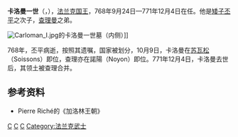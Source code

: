 {{no footnotes|time=2015-02-06T09:43:12+00:00}}
{{Expand|time=2014-08-14}}

{{Infobox royalty
| name         = 卡洛曼一世<br>Carloman I<sup>er</sup>
| title        = '''[[法国君主列表|法兰克人之王]]'''
| image        = Carloman1.jpg
| imgw         = 200px
| caption      = 卡洛曼一世
| succession   = [[法国君主列表|法兰克人之王]]
| reign        = 768年9月24日—771年12月4日
| predecessor  = [[矮子丕平|矮子丕平]]
| successor    = [[查理大帝|查理大帝]]
| spouse       = [[热尔贝格_(卡洛曼一世之妻)|热尔贝格]]
| issue        = [[法兰克王子丕平|法兰克王子丕平]]、史失其名的儿子、查理（私生子）、卡洛曼（私生子）
| house        = [[加洛林王朝|加洛林王朝]]
| house-type   = 王朝
| father       = [[矮子丕平|矮子丕平]]
| mother       = [[拉昂的贝特拉达|拉昂的贝特拉达]]
| birth_date   = 751年6月28日
| birth_place  = [[法兰克|法兰克]][[苏瓦松|苏瓦松]]
| death_date   = 771年12月4日
| death_place  = [[法兰克|法兰克]][[萨穆西|萨穆西]]
| burial_date  = 
| burial_place = [[圣但尼圣殿|圣但尼圣殿]]
| religion     = [[天主教会|天主教会]]
}}

'''卡洛曼一世'''（{{lang-fr|Carloman I<sup>er</sup>}}，{{bd|751年|6月28日|771年|12月4日|catIdx=C}}），[[法兰克国王列表|法兰克国王]]，768年9月24日—771年12月4日在任。他是[[矮子丕平|矮子丕平]]之次子，[[查理曼|查理曼]]之弟。

[[File:Carloman_I.jpg|thumb]]的卡洛曼一世墓（内侧）]]

768年，丕平病逝，按照其遗嘱，国家被划分，10月9日，卡洛曼在[[苏瓦松|苏瓦松]]（Soissons）即位，查理亦在諾陽（Noyon）即位。771年12月4日，卡洛曼去世后，其领土被查理合并。

== 参考资料 ==

*Pierre Riché的《加洛林王朝》

{{S-start}}
{{S-hou|[[加洛林王朝|加洛林王朝]]||751年6月28日||771年12月4日}}
{{S-bef|before=[[矮子丕平|矮子丕平]]}}
{{S-ttl|title=[[法国君主列表|法兰克人之王]]|years=768年9月24日—771年12月4日}}
{{S-aft|after=[[查理大帝|夏尔一世]]}}
{{end}}
{{法國國家元首}}
{{Authority control}}

[[Category:8世纪法兰克人|C]]
[[Category:法兰克国王|C]]
[[Category:卡洛林王朝|C]]
[[Category:法兰克武士|Category:法兰克武士]]